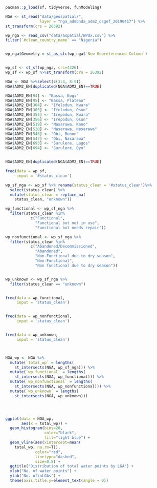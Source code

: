 ```r
pacman::p_load(sf, tidyverse, funModeling)

NGA <- st_read("data/geospatial/",
               layer = "nga_admbnda_adm2_osgof_20190417") %>%
st_transform(crs = 26392)

wp_nga <- read_csv("data/aspatial/WPdx.csv") %>%
filter(`#clean_country_name` == "Nigeria")


wp_nga$Geometry = st_as_sfc(wp_nga$`New Georeferenced Column`)


wp_sf <- st_sf(wp_nga, crs=4326)
wp_sf <- wp_sf %>%st_transform(crs = 26392)

NGA <- NGA %>%select(c(3:4, 8:9))
NGA$ADM2_EN[duplicated(NGA$ADM2_EN)==TRUE]

NGA$ADM2_EN[94] <- "Bassa, Kogi"
NGA$ADM2_EN[95] <- "Bassa, Plateau"
NGA$ADM2_EN[304] <- "Ifelodun, Kwara"
NGA$ADM2_EN[305] <- "Ifelodun, Osun"
NGA$ADM2_EN[355] <- "Irepodun, Kwara"
NGA$ADM2_EN[356] <- "Irepodun, Osun"
NGA$ADM2_EN[519] <- "Nasarawa, Kano"
NGA$ADM2_EN[520] <- "Nasarawa, Nasarawa"
NGA$ADM2_EN[546] <- "Obi, Benue"
NGA$ADM2_EN[547] <- "Obi, Nasarawa"
NGA$ADM2_EN[693] <- "Surulere, Lagos"
NGA$ADM2_EN[694] <- "Surulere, Oyo"


NGA$ADM2_EN[duplicated(NGA$ADM2_EN)==TRUE]


```

```r
freq(data = wp_sf,
     input = '#status_clean')

```

```r
wp_sf_nga <- wp_sf %>% rename(status_clean = '#status_clean')%>% 
  select(status_clean) %>%
  mutate(status_clean = replace_na(
    status_clean, "unknown"))

wp_functional <- wp_sf_nga %>%
  filter(status_clean %in%
           c("Functional",
             "Functional but not in use",
             "Functional but needs repair"))

wp_nonfunctional <- wp_sf_nga %>%
  filter(status_clean %in%
           c("Abandoned/Decommissioned",
             "Abandoned",
             "Non-Functional due to dry season",
             "Non-Functional",
             "Non functional due to dry season"))


wp_unknown <- wp_sf_nga %>%
  filter(status_clean == "unknown")


freq(data = wp_functional,
     input = 'status_clean')


freq(data = wp_nonfunctional,
     input = 'status_clean')


freq(data = wp_unknown,
     input = 'status_clean')



NGA_wp <- NGA %>% 
  mutate(`total_wp` = lengths(
    st_intersects(NGA, wp_sf_nga))) %>%
  mutate(`wp_functional` = lengths(
    st_intersects(NGA, wp_functional))) %>%
  mutate(`wp_nonfunctional` = lengths(
    st_intersects(NGA, wp_nonfunctional))) %>%
  mutate(`wp_unknown` = lengths(
    st_intersects(NGA, wp_unknown)))




ggplot(data = NGA_wp,
       aes(x = total_wp)) + 
  geom_histogram(bins=20,
                 color="black",
                 fill="light blue") +
  geom_vline(aes(xintercept=mean(
    total_wp, na.rm=T)),
             color="red", 
             linetype="dashed", 
             size=0.8) +
  ggtitle("Distribution of total water points by LGA") +
  xlab("No. of water points") +
  ylab("No. of\nLGAs") +
  theme(axis.title.y=element_text(angle = 0))


```
